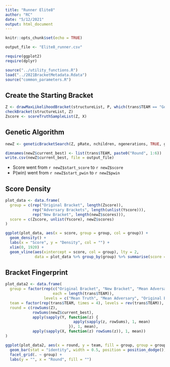 ```yaml
---
title: "Runner Elite8"
author: "RC"
date: "5/12/2021"
output: html_document
---
```


```r
knitr::opts_chunk$set(echo = TRUE)

output_file <- "Elite8_runner.csv"

require(ggplot2)
require(dplyr)

source("../utility_functions.R")
load("../2021BracketMetadata.Rdata")
source("common_parameters.R")
```

## Create the Starting Bracket

```r
Z <- drawMaxLikelihoodBracket(structureList, P, which(trans$TEAM == "Gonzaga"))
checkBracket(structureList, Z)
Zscore <- scoreTruthSampleList(Z, X)
```

## Genetic Algorithm

```r
newZ <- geneticBracketSearch(Z, pRate, nchildren, ngenerations, TRUE, gen_method)

dimnames(newZ$current_best) <- list(trans$TEAM, paste0("Round", 1:6))
write.csv(newZ$current_best, file = output_file)
```

- Score went from `r newZ$start_score` to `r newZ$score`
- P(win) went from `r newZ$start_pwin` to `r newZ$pwin`

## Score Density

```r
plot_data <- data.frame(
  group = c(rep("Original Bracket", length(Zscore)),
            rep("Adversary Brackets", length(unlist(Yscore))),
            rep("New Bracket", length(newZ$scores))),
  score = c(Zscore, unlist(Yscore), newZ$scores)
)

ggplot(plot_data, aes(x = score, group = group, col = group)) +
  geom_density() +
  labs(x = "Score", y = "Density", col = "") +
  xlim(0, 1920) +
  geom_vline(aes(xintercept = score, col = group), lty = 2, 
             data = plot_data %>% group_by(group) %>% summarise(score = mean(score)))
```

## Bracket Fingerprint

```r
plot_data2 <- data.frame(
  group = factor(rep(c("Original Bracket", "New Bracket", "Mean Adversary", "Mean Truth"), 
                     each = length(trans$TEAM)),
                 levels = c("Mean Truth", "Mean Adversary", "Original Bracket", "New Bracket")),
  team = factor(rep(trans$TEAM, times = 4), levels = rev(trans$TEAM)),
  round = c(rowSums(Z), 
            rowSums(newZ$current_best), 
            apply(sapply(Y, function(z) {
                              apply(sapply(z, rowSums), 1, mean)
                            }), 1, mean),
            apply(sapply(X, function(z) rowSums(z)), 1, mean))
)

ggplot(plot_data2, aes(x = round, y = team, fill = group, group = group)) +
  geom_bar(stat = "identity", width = 0.5, position = position_dodge()) +
  facet_grid(. ~ group) +
  labs(y = "", x = "Round", fill = "")

```
